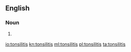 ==English==

===Noun===
{{en-noun|tonsilitises}}

# {{context|medicine|lang=en}} {{alternative spelling of|tonsillitis}}

[[io:tonsilitis]]
[[kn:tonsilitis]]
[[ml:tonsilitis]]
[[pl:tonsilitis]]
[[ta:tonsilitis]]
